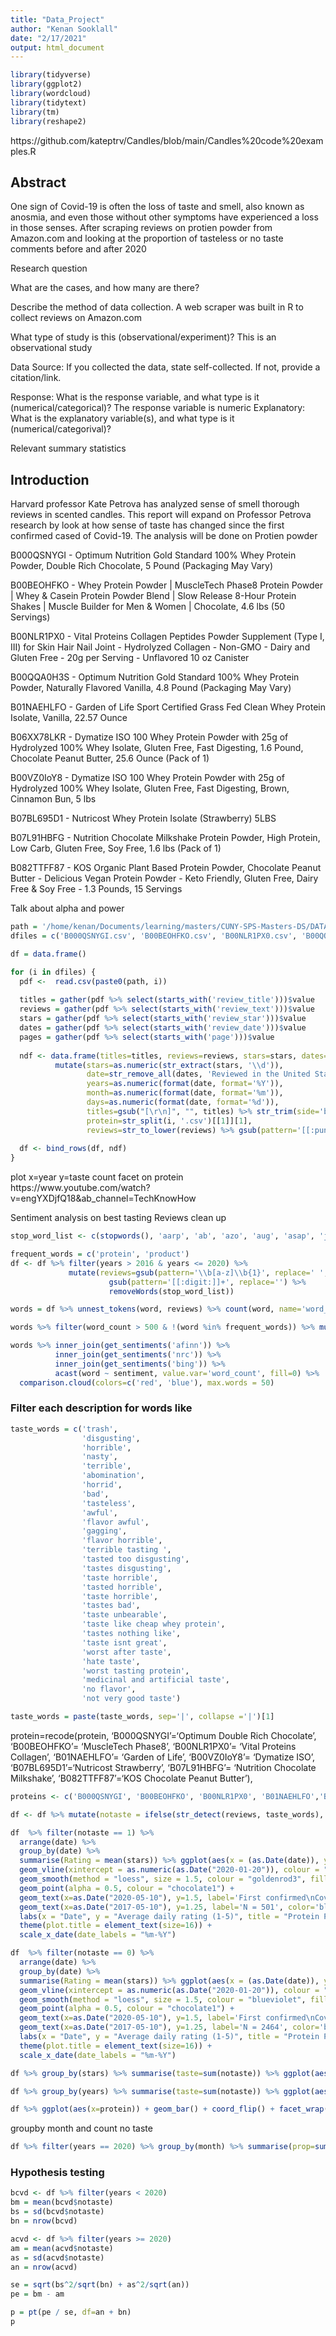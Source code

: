 ```yaml
---
title: "Data_Project"
author: "Kenan Sooklall"
date: "2/17/2021"
output: html_document
---
```


```r
library(tidyverse)
library(ggplot2)
library(wordcloud)
library(tidytext)
library(tm)
library(reshape2)
```
https://github.com/kateptrv/Candles/blob/main/Candles%20code%20examples.R

## Abstract
One sign of Covid-19 is often the loss of taste and smell, also known as anosmia, and even those without other symptoms have experienced a loss in those senses. After scraping reviews on protien powder from Amazon.com and looking at the proportion of tasteless or no taste comments before and after 2020


Research question

What are the cases, and how many are there?

Describe the method of data collection.
A web scraper was built in R to collect reviews on Amazon.com

What type of study is this (observational/experiment)?
This is an observational study

Data Source: If you collected the data, state self-collected. If not, provide a citation/link.

Response: What is the response variable, and what type is it (numerical/categorical)?
The response variable is numeric
Explanatory: What is the explanatory variable(s), and what type is it (numerical/categorival)?

Relevant summary statistics



## Introduction

Harvard professor Kate Petrova has analyzed sense of smell thorough reviews in scented candles. This report will expand on Professor Petrova research by look at how sense of taste has changed since the first confirmed cased of Covid-19. The analysis will be done on Protien powder

B000QSNYGI - Optimum Nutrition Gold Standard 100% Whey Protein Powder, Double Rich Chocolate, 5 Pound (Packaging May Vary)

B00BEOHFKO - Whey Protein Powder | MuscleTech Phase8 Protein Powder | Whey & Casein Protein Powder Blend | Slow Release 8-Hour Protein Shakes | Muscle Builder for Men & Women | Chocolate, 4.6 lbs (50 Servings)

B00NLR1PX0 - Vital Proteins Collagen Peptides Powder Supplement (Type I, III) for Skin Hair Nail Joint - Hydrolyzed Collagen - Non-GMO - Dairy and Gluten Free - 20g per Serving - Unflavored 10 oz Canister

B00QQA0H3S - Optimum Nutrition Gold Standard 100% Whey Protein Powder, Naturally Flavored Vanilla, 4.8 Pound (Packaging May Vary)

B01NAEHLFO - Garden of Life Sport Certified Grass Fed Clean Whey Protein Isolate, Vanilla, 22.57 Ounce

B06XX78LKR - Dymatize ISO 100 Whey Protein Powder with 25g of Hydrolyzed 100% Whey Isolate, Gluten Free, Fast Digesting, 1.6 Pound, Chocolate Peanut Butter, 25.6 Ounce (Pack of 1)

B00VZ0IoY8 - Dymatize ISO 100 Whey Protein Powder with 25g of Hydrolyzed 100% Whey Isolate, Gluten Free, Fast Digesting, Brown, Cinnamon Bun, 5 lbs

B07BL695D1 - Nutricost Whey Protein Isolate (Strawberry) 5LBS

B07L91HBFG - Nutrition Chocolate Milkshake Protein Powder, High Protein, Low Carb, Gluten Free, Soy Free, 1.6 lbs (Pack of 1)

B082TTFF87 - KOS Organic Plant Based Protein Powder, Chocolate Peanut Butter - Delicious Vegan Protein Powder - Keto Friendly, Gluten Free, Dairy Free & Soy Free - 1.3 Pounds, 15 Servings

Talk about alpha and power

```r
path = '/home/kenan/Documents/learning/masters/CUNY-SPS-Masters-DS/DATA_606/project/'
dfiles = c('B000QSNYGI.csv', 'B00BEOHFKO.csv', 'B00NLR1PX0.csv', 'B00QQA0H3S.csv', 'B01NAEHLFO.csv', 'B06XX78LKR.csv', 'B07BL695D1.csv', 'B07L91HBFG.csv', 'B082TTFF87.csv', 'B00VZ0IoY8.csv')
```


```r
df = data.frame()

for (i in dfiles) {
  pdf <-  read.csv(paste0(path, i))  
  
  titles = gather(pdf %>% select(starts_with('review_title')))$value
  reviews = gather(pdf %>% select(starts_with('review_text')))$value
  stars = gather(pdf %>% select(starts_with('review_star')))$value
  dates = gather(pdf %>% select(starts_with('review_date')))$value
  pages = gather(pdf %>% select(starts_with('page')))$value
  
  ndf <- data.frame(titles=titles, reviews=reviews, stars=stars, dates=dates, pages=pages) %>%  
          mutate(stars=as.numeric(str_extract(stars, '\\d')),
                 date=str_remove_all(dates, 'Reviewed in the United States on ') %>% as.Date(format = "%b %d, %Y"),
                 years=as.numeric(format(date, format='%Y')),
                 month=as.numeric(format(date, format='%m')),
                 days=as.numeric(format(date, format='%d')),
                 titles=gsub("[\r\n]", "", titles) %>% str_trim(side='both'),
                 protein=str_split(i, '.csv')[[1]][1],
                 reviews=str_to_lower(reviews) %>% gsub(pattern='[[:punct:] ]+', replace=' ') %>% gsub(pattern="[\r\n]", replace=' ') %>% str_trim(side='both'))
  
  df <- bind_rows(df, ndf)
}
```

plot x=year y=taste count facet on protein
https://www.youtube.com/watch?v=engYXDjfQ18&ab_channel=TechKnowHow

Sentiment analysis on best tasting
Reviews clean up

```r
stop_word_list <- c(stopwords(), 'aarp', 'ab', 'azo', 'aug', 'asap', 'just', 'now', 'result', 'try', 'back', 'still', 'know', 'see', 'sure', 'didn', 'got', 'far', 'doesn', 'put', 'can', 'll', 've', 'don', 'much', 'go', 'take', 'use', 'since', 'get', 'always', 'has', 'aa', 'aas', 'will', 'get', 'also')

frequent_words = c('protein', 'product')
df <- df %>% filter(years > 2016 & years <= 2020) %>% 
             mutate(reviews=gsub(pattern='\\b[a-z]\\b{1}', replace=' ', reviews) %>%
                      gsub(pattern='[[:digit:]]+', replace='') %>%
                      removeWords(stop_word_list))

words = df %>% unnest_tokens(word, reviews) %>% count(word, name='word_count')

words %>% filter(word_count > 500 & !(word %in% frequent_words)) %>% mutate(word=reorder(word, word_count)) %>% ggplot(aes(x=word, y=word_count)) + geom_col() + coord_flip()
```


```r
words %>% inner_join(get_sentiments('afinn')) %>%
          inner_join(get_sentiments('nrc')) %>%
          inner_join(get_sentiments('bing')) %>%
          acast(word ~ sentiment, value.var='word_count', fill=0) %>% 
  comparison.cloud(colors=c('red', 'blue'), max.words = 50)
```

### Filter each description for words like

```r
taste_words = c('trash', 
                'disgusting', 
                'horrible', 
                'nasty', 
                'terrible', 
                'abomination', 
                'horrid', 
                'bad', 
                'tasteless', 
                'awful', 
                'flavor awful',
                'gagging',
                'flavor horrible',
                'terrible tasting ',
                'tasted too disgusting',
                'tastes disgusting',
                'taste horrible',
                'tasted horrible',
                'taste horrible',
                'tastes bad',
                'taste unbearable',
                'taste like cheap whey protein',
                'tastes nothing like',
                'taste isnt great',
                'worst after taste',
                'hate taste',
                'worst tasting protein',
                'medicinal and artificial taste',
                'no flavor',
                'not very good taste')

taste_words = paste(taste_words, sep='|', collapse ='|')[1]
```

protein=recode(protein, 
                        'B000QSNYGI'='Optimum Double Rich Chocolate',
                        'B00BEOHFKO'= 'MuscleTech Phase8',
                        'B00NLR1PX0'= 'Vital Proteins Collagen',
                        'B01NAEHLFO'= 'Garden of Life',
                        'B00VZ0IoY8'= 'Dymatize ISO',
                        'B07BL695D1'='Nutricost Strawberry',
                        'B07L91HBFG'= 'Nutrition Chocolate Milkshake',
                        'B082TTFF87'='KOS Chocolate Peanut Butter'),
                        
```r
proteins <- c('B000QSNYGI', 'B00BEOHFKO', 'B00NLR1PX0', 'B01NAEHLFO','B00VZ0IoY8','B07BL695D1','B07L91HBFG','B082TTFF87')

df <- df %>% mutate(notaste = ifelse(str_detect(reviews, taste_words), 1, 0))
```



```r
df  %>% filter(notaste == 1) %>% 
  arrange(date) %>%
  group_by(date) %>%
  summarise(Rating = mean(stars)) %>% ggplot(aes(x = (as.Date(date)), y = Rating)) +
  geom_vline(xintercept = as.numeric(as.Date("2020-01-20")), colour = "red", linetype = "dashed")+
  geom_smooth(method = "loess", size = 1.5, colour = "goldenrod3", fill = "goldenrod3") +
  geom_point(alpha = 0.5, colour = "chocolate1") +
  geom_text(x=as.Date("2020-05-10"), y=1.5, label='First confirmed\nCovid-19 case', color='red') +
  geom_text(x=as.Date("2017-05-10"), y=1.25, label='N = 501', color='black') +
  labs(x = "Date", y = "Average daily rating (1-5)", title = "Protein Powder Amazon reviews 2017-2020")+
  theme(plot.title = element_text(size=16)) + 
  scale_x_date(date_labels = "%m-%Y")
```


```r
df  %>% filter(notaste == 0) %>% 
  arrange(date) %>%
  group_by(date) %>%
  summarise(Rating = mean(stars)) %>% ggplot(aes(x = (as.Date(date)), y = Rating)) +
  geom_vline(xintercept = as.numeric(as.Date("2020-01-20")), colour = "red", linetype = "dashed")+
  geom_smooth(method = "loess", size = 1.5, colour = "blueviolet", fill = "blueviolet") +
  geom_point(alpha = 0.5, colour = "chocolate1") +
  geom_text(x=as.Date("2020-05-10"), y=1.5, label='First confirmed\nCovid-19 case', color='red') +
  geom_text(x=as.Date("2017-05-10"), y=1.25, label='N = 2464', color='black') +
  labs(x = "Date", y = "Average daily rating (1-5)", title = "Protein Powder Amazon reviews 2017-2020")+
  theme(plot.title = element_text(size=16)) + 
  scale_x_date(date_labels = "%m-%Y")
```


```r
df %>% group_by(stars) %>% summarise(taste=sum(notaste)) %>% ggplot(aes(x=stars, y=taste)) + geom_col()
```

```r
df %>% group_by(years) %>% summarise(taste=sum(notaste)) %>% ggplot(aes(x=years, y=taste)) + geom_col()
```

```r
df %>% ggplot(aes(x=protein)) + geom_bar() + coord_flip() + facet_wrap(~notaste)
```

 groupby month and count no taste
```r
df %>% filter(years == 2020) %>% group_by(month) %>% summarise(prop=sum(notaste/n())) %>% ggplot(aes(x=month, y=prop)) + geom_col() + theme(axis.text.x=element_text(angle=60, hjust=1))
```

### Hypothesis testing

```r
bcvd <- df %>% filter(years < 2020)
bm = mean(bcvd$notaste)
bs = sd(bcvd$notaste)
bn = nrow(bcvd)

acvd <- df %>% filter(years >= 2020)
am = mean(acvd$notaste)
as = sd(acvd$notaste)
an = nrow(acvd)

se = sqrt(bs^2/sqrt(bn) + as^2/sqrt(an))
pe = bm - am

p = pt(pe / se, df=an + bn)
p
```